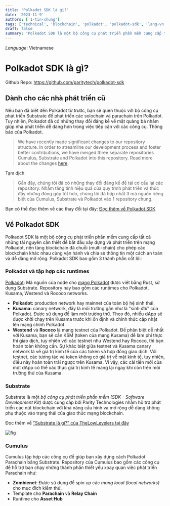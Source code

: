 ```yaml
---
title: 'Polkadot SDK là gì?'
date: '2023-11-9'
authors: ['1-tin-chung']
tags: ['technical', 'blockchain', 'polkadot', 'polkadot-sdk', 'lang-vn']
draft: false
summary: 'Polkadot SDK là một bộ công cụ phát triển phần mềm cung cấp tất cả những tài nguyên cần thiết để bắt đầu xây dựng và phát triển trên mạng Polkadot, nền tảng blockchain đã chuỗi (multi-chain) cho phép các blockchain khác nhau cùng vận hành và chia sẻ thông tin một cách an toàn và dễ dàng mở rộng. Polkadot SDK bao gồm 3 thành phần cốt lõi: Polkadot, Substrate và Cumulus'
---
```


_Language_: Vietnamese

# Polkadot SDK là gì?

Github Repo: https://github.com/paritytech/polkadot-sdk

## Dành cho các nhà phát triển cũ

Nếu bạn đã biết đến Polkadot từ trước, bạn sẽ quen thuộc với bộ công cụ phát triển Substrate để phát triển các solochain và parachain trên Polkadot. Tuy nhiên, Polkadot đã có những thay đổi đáng kể về mặt quảng bá nhằm giúp nhà phát triển dễ dàng hơn trong việc tiếp cận với các công cụ. Thông báo của Polkadot.

> We have recently made significant changes to our repository structure. In order to streamline our development process and foster better contributions, we have merged three separate repositories Cumulus, Substrate and Polkadot into this repository. Read more about the changes [here](https://polkadot-public.notion.site/Polkadot-SDK-FAQ-fbc4cecc2c46443fb37b9eeec2f0d85f).

Tạm dịch

> Gần đây, chúng tôi đã có những thay đổi đáng kể để tái cơ cấu lại các repository. Nhằm tăng tính hiệu quả của quy trình phát triển và thúc đẩy những đóng góp tốt hơn, chúng tôi đã hợp nhất 3 mã nguồn riêng biệt của Cumulus, Substrate và Polkadot vào 1 repository chung.

Bạn có thể đọc thêm về các thay đổi tại đây: [Đọc thêm về Polkadot SDK](https://polkadot-public.notion.site/Polkadot-SDK-FAQ-fbc4cecc2c46443fb37b9eeec2f0d85f)

## Về Polkadot SDK

Polkadot SDK là một bộ công cụ phát triển phần mềm cung cấp tất cả những tài nguyên cần thiết để bắt đầu xây dựng và phát triển trên mạng Polkadot, nền tảng blockchain đã chuỗi (multi-chain) cho phép các blockchain khác nhau cùng vận hành và chia sẻ thông tin một cách an toàn và dễ dàng mở rộng. Polkadot SDK bao gồm 3 thành phần cốt lõi:

### Polkadot và tập hợp các runtimes

[Polkadot](https://github.com/paritytech/polkadot-sdk/blob/master/polkadot): Mã nguồn của node cho [mạng Polkadot](https://polkadot.network/) được viết bằng Rust, sử dụng Substrate. Repository này bao gồm các runtimes cho Polkadot, Kusama, Westend và Rococo networks.

- **Polkadot:** production network hay mainnet của toàn bộ hệ sinh thái.
- **Kusama:** canary network, đây là môi trường gần như là "_sinh đôi_" của Polkadot. Được sử dụng để làm môi trường thử. Theo đó, nhiều [dApp](https://vn.beincrypto.com/learn/dapps-la-gi-ung-phi-tap-trung-tot-nhat-2020/) sẽ được khởi chạy trên Kusama trước khi ổn định và chính thức cập nhật lên mạng chính Polkadot.
- **Westend** và **Rococo** là mạng testnet của Polkadot. Để phân biệt dễ nhất với Kusama, bạn sẽ cần KSM (token của mạng Kusama) để làm phí thực thi giao dịch, tuy nhiên với các testnet như Westend hay Rococo, thì bạn hoàn toàn không cần.
  Sự khác biệt giữa testnet và Kusama canary network là về giá trị kinh tế của các token và hợp đồng giao dịch. Với testnet, các tương tác và token không có giá trị về mặt kinh tế, tuy nhiên, điều này hoàn toàn trái ngược trên Kusama. Vì vậy, các cải tiến mới của một dApp có thể xác thực giá trị kinh tế mang lại ngay khi còn trên môi trường thử của Kusama.

### Substrate

Substrate là một _bộ công cụ phát triển phần mềm (SDK - Software Development Kit)_ được cung cấp bởi Parity Technologies nhằm hỗ trợ phát triển các nút blockchain với khả năng cấu hình và mở rộng dễ dàng không phụ thuộc vào trạng thái của giao thức mạng blockchain.

Đọc thêm về ["Substrate là gì?" của TheLowLevelers tại đây](https://lowlevelers.com/blog/polkadot/vn/polkadot-sdk-substrate)

![fig](/static/images/polkadot/substrate-la-gi.png)

### Cumulus

Cumulus tập hợp các công cụ để giúp bạn xây dựng cách Polkadot Parachain bằng Substrate. Repository của Cumulus bao gồm các công cụ để hỗ trợ bạn chạy những thành phần thiết yếu xoay quan việc phát triển Parachain như:

- **Zombienet**: Được sử dụng để spin up các _mạng local (local networks)_ cho mục đích kiểm thử.
- Template cho **Parachain** và **Relay Chain**
- Runtime cho **Asset Hub**
